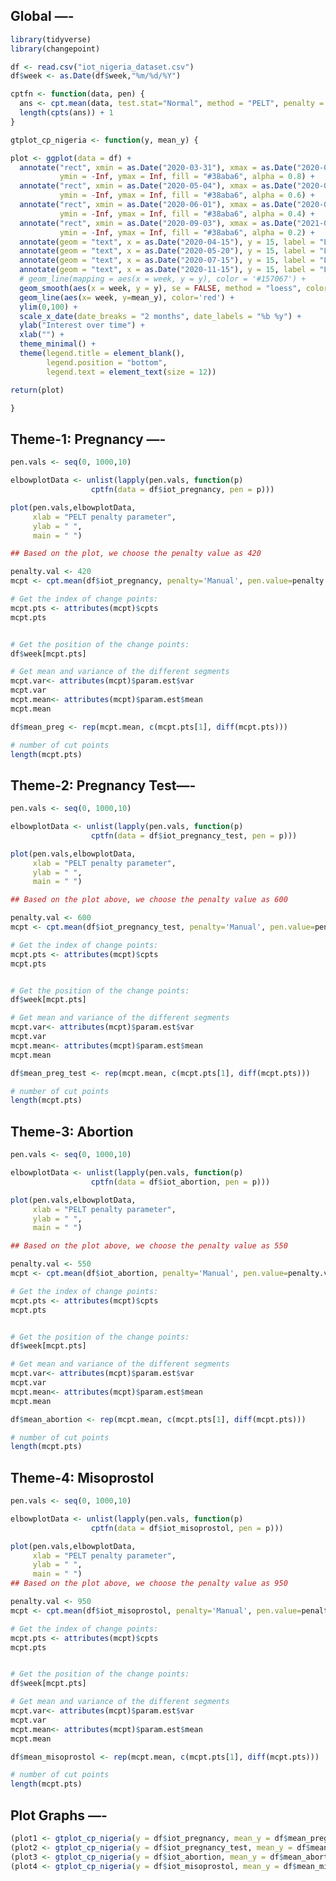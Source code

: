 
## Global  ----

```r
library(tidyverse)
library(changepoint)
```

```r
df <- read.csv("iot_nigeria_dataset.csv")
df$week <- as.Date(df$week,"%m/%d/%Y")
```

```r
cptfn <- function(data, pen) {
  ans <- cpt.mean(data, test.stat="Normal", method = "PELT", penalty = "Manual", pen.value = pen) 
  length(cpts(ans)) + 1
}
```

```r

gtplot_cp_nigeria <- function(y, mean_y) {

plot <- ggplot(data = df) + 
  annotate("rect", xmin = as.Date("2020-03-31"), xmax = as.Date("2020-05-04"),
           ymin = -Inf, ymax = Inf, fill = "#38aba6", alpha = 0.8) +
  annotate("rect", xmin = as.Date("2020-05-04"), xmax = as.Date("2020-06-01"),
           ymin = -Inf, ymax = Inf, fill = "#38aba6", alpha = 0.6) +
  annotate("rect", xmin = as.Date("2020-06-01"), xmax = as.Date("2020-09-03"),
           ymin = -Inf, ymax = Inf, fill = "#38aba6", alpha = 0.4) +
  annotate("rect", xmin = as.Date("2020-09-03"), xmax = as.Date("2021-01-31"),
           ymin = -Inf, ymax = Inf, fill = "#38aba6", alpha = 0.2) +
  annotate(geom = "text", x = as.Date("2020-04-15"), y = 15, label = "Lockdown phase-1", angle = 90, color = "#3e2c38") +
  annotate(geom = "text", x = as.Date("2020-05-20"), y = 15, label = "Lockdown phase-2", angle = 90, color = "#3e2c38") +
  annotate(geom = "text", x = as.Date("2020-07-15"), y = 15, label = "Lockdown phase-3", angle = 90, color = "#3e2c38") +
  annotate(geom = "text", x = as.Date("2020-11-15"), y = 15, label = "Lockdown phase-4", angle = 90, color = "#3e2c38") +
  # geom_line(mapping = aes(x = week, y = y), color = '#157067') + 
  geom_smooth(aes(x = week, y = y), se = FALSE, method = "loess", color = "#7a6374", span = 0.17) +  
  geom_line(aes(x= week, y=mean_y), color='red') + 
  ylim(0,100) +
  scale_x_date(date_breaks = "2 months", date_labels = "%b %y") +
  ylab("Interest over time") +
  xlab("") +
  theme_minimal() +
  theme(legend.title = element_blank(),
        legend.position = "bottom",
        legend.text = element_text(size = 12))

return(plot)

}

```


## Theme-1: Pregnancy ---- 

```r
pen.vals <- seq(0, 1000,10)

elbowplotData <- unlist(lapply(pen.vals, function(p) 
                  cptfn(data = df$iot_pregnancy, pen = p)))

plot(pen.vals,elbowplotData, 
     xlab = "PELT penalty parameter",
     ylab = " ",
     main = " ")

## Based on the plot, we choose the penalty value as 420
```



```r

penalty.val <- 420
mcpt <- cpt.mean(df$iot_pregnancy, penalty='Manual', pen.value=penalty.val, method='PELT')

# Get the index of change points:
mcpt.pts <- attributes(mcpt)$cpts 
mcpt.pts 


# Get the position of the change points:
df$week[mcpt.pts]

# Get mean and variance of the different segments
mcpt.var<- attributes(mcpt)$param.est$var
mcpt.var
mcpt.mean<- attributes(mcpt)$param.est$mean
mcpt.mean

df$mean_preg <- rep(mcpt.mean, c(mcpt.pts[1], diff(mcpt.pts)))

# number of cut points
length(mcpt.pts)
```

## Theme-2: Pregnancy Test---- 

```r
pen.vals <- seq(0, 1000,10)

elbowplotData <- unlist(lapply(pen.vals, function(p) 
                  cptfn(data = df$iot_pregnancy_test, pen = p)))

plot(pen.vals,elbowplotData, 
     xlab = "PELT penalty parameter",
     ylab = " ",
     main = " ")

## Based on the plot above, we choose the penalty value as 600

```



```r

penalty.val <- 600
mcpt <- cpt.mean(df$iot_pregnancy_test, penalty='Manual', pen.value=penalty.val, method='PELT')

# Get the index of change points:
mcpt.pts <- attributes(mcpt)$cpts 
mcpt.pts 


# Get the position of the change points:
df$week[mcpt.pts]

# Get mean and variance of the different segments
mcpt.var<- attributes(mcpt)$param.est$var
mcpt.var
mcpt.mean<- attributes(mcpt)$param.est$mean
mcpt.mean

df$mean_preg_test <- rep(mcpt.mean, c(mcpt.pts[1], diff(mcpt.pts)))

# number of cut points
length(mcpt.pts)
```

## Theme-3: Abortion

```r
pen.vals <- seq(0, 1000,10)

elbowplotData <- unlist(lapply(pen.vals, function(p) 
                  cptfn(data = df$iot_abortion, pen = p)))

plot(pen.vals,elbowplotData, 
     xlab = "PELT penalty parameter",
     ylab = " ",
     main = " ")

## Based on the plot above, we choose the penalty value as 550
```



```r

penalty.val <- 550
mcpt <- cpt.mean(df$iot_abortion, penalty='Manual', pen.value=penalty.val, method='PELT')

# Get the index of change points:
mcpt.pts <- attributes(mcpt)$cpts 
mcpt.pts 


# Get the position of the change points:
df$week[mcpt.pts]

# Get mean and variance of the different segments
mcpt.var<- attributes(mcpt)$param.est$var
mcpt.var
mcpt.mean<- attributes(mcpt)$param.est$mean
mcpt.mean

df$mean_abortion <- rep(mcpt.mean, c(mcpt.pts[1], diff(mcpt.pts)))

# number of cut points
length(mcpt.pts)
```


## Theme-4: Misoprostol

```r
pen.vals <- seq(0, 1000,10)

elbowplotData <- unlist(lapply(pen.vals, function(p) 
                  cptfn(data = df$iot_misoprostol, pen = p)))

plot(pen.vals,elbowplotData, 
     xlab = "PELT penalty parameter",
     ylab = " ",
     main = " ")
## Based on the plot above, we choose the penalty value as 950
```



```r

penalty.val <- 950
mcpt <- cpt.mean(df$iot_misoprostol, penalty='Manual', pen.value=penalty.val, method='PELT')

# Get the index of change points:
mcpt.pts <- attributes(mcpt)$cpts 
mcpt.pts 


# Get the position of the change points:
df$week[mcpt.pts]

# Get mean and variance of the different segments
mcpt.var<- attributes(mcpt)$param.est$var
mcpt.var
mcpt.mean<- attributes(mcpt)$param.est$mean
mcpt.mean

df$mean_misoprostol <- rep(mcpt.mean, c(mcpt.pts[1], diff(mcpt.pts)))

# number of cut points
length(mcpt.pts)
```

## Plot Graphs ----

```r
(plot1 <- gtplot_cp_nigeria(y = df$iot_pregnancy, mean_y = df$mean_preg))
(plot2 <- gtplot_cp_nigeria(y = df$iot_pregnancy_test, mean_y = df$mean_preg_test))
(plot3 <- gtplot_cp_nigeria(y = df$iot_abortion, mean_y = df$mean_abortion))
(plot4 <- gtplot_cp_nigeria(y = df$iot_misoprostol, mean_y = df$mean_misoprostol))

```


